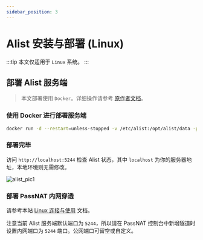 ```yaml
---
sidebar_position: 3
---
```



# Alist 安装与部署 (Linux)

:::tip
本文仅适用于 `Linux` 系统。
:::

## 部署 Alist 服务端

> 本文部署使用 `Docker`。详细操作请参考 [原作者文档](https://alist.nn.ci/)。

### 使用 Docker 进行部署服务端

```bash
docker run -d --restart=unless-stopped -v /etc/alist:/opt/alist/data -p 5244:5244 -e PUID=0 -e PGID=0 -e UMASK=022 --name="alist" xhofe/alist:latest
```

### 部署完毕

访问 `http://localhost:5244` 检查 Alist 状态，其中 `localhost` 为你的服务器地址，本地环境则无需修改。

<img src={pic1} alt="alist_pic1" />

### 部署 PassNAT 内网穿透

请参考本站 [Linux 连接与使用](../connection/linux) 文档。

注意当前 Alist 服务端默认端口为 `5244`，所以请在 PassNAT 控制台中新增隧道时设置内网端口为 `5244` 端口。公网端口可留空或自定义。

